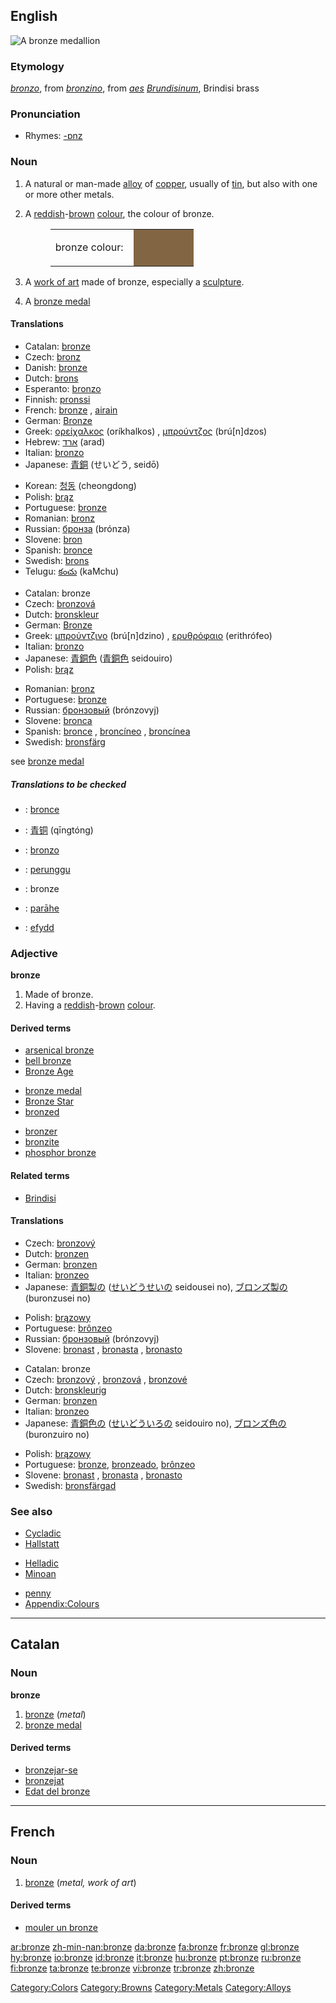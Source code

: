 {{see|Bronze}}
==English==
[[Image:Gladiator Bronzemedaillon.jpg|thumb|A bronze medallion]]
{{wikipedia}}

===Etymology===
{{It.}} ''[[bronzo]]'', from ''[[bronzino]]'', from {{L.}} ''[[aes]] [[Brundisinus|Brundisinum]]'', Brindisi brass

===Pronunciation===
*Rhymes: [[Rhymes:English:-ɒnz|-ɒnz]]

===Noun===
{{en-noun|s|-}}

# {{uncountable}} A natural or man-made [[alloy]] of [[copper]], usually of [[tin]], but also with one or more other metals.
# {{countable}} {{uncountable}} A [[reddish]]-[[brown]] [[colour]], the colour of bronze.
#:<table><tr><td>bronze colour: &nbsp;</td><td bgcolor="#826644" width="80">&nbsp; </td></tr></table>
# {{countable}} A [[work of art]] made of bronze, especially a [[sculpture]].
# A [[bronze medal]]

====Translations====
{{trans-top|alloy}}
*Catalan: [[#Catalan|bronze]] {{m}}
*Czech: [[bronz]] {{m}}
*Danish: [[bronze]]
*Dutch: [[brons]] {{n}}
*Esperanto: [[bronzo]]
*Finnish: [[pronssi]]
*French: [[#French|bronze]] {{m}}, [[airain]] {{m}}
*German: [[Bronze]] {{f}}
*Greek: [[ορείχαλκος]] (oríkhalkos) {{m}}, [[μπρούντζος]] (brú[n]dzos) {{m}}
*Hebrew: [[ארד]] (arad) {{m}}
*Italian: [[bronzo]] {{m}}
*Japanese: [[青銅]] (せいどう, seidō)
{{trans-mid}}
*Korean: [[청동]] (cheongdong)
*Polish: [[brąz]] {{m}}
*Portuguese: [[#Portuguese|bronze]] {{m}}
*Romanian: [[bronz]] {{n}}
*Russian: [[бронза]] (brónza) {{f}}
*Slovene: [[bron]] {{m}}
*Spanish: [[bronce]] {{m}}
*Swedish: [[brons]]
*Telugu: [[కంచు]] (kaMchu)
{{trans-bottom}}

{{trans-top|colour}}
*Catalan: bronze {{m}}
*Czech: [[bronzová]] {{f}}
*Dutch: [[bronskleur]] {{f}}
*German: [[Bronze]] {{f}}
*Greek: [[μπρούντζινο]] (brú[n]dzino) {{n}}, [[ερυθρόφαιο]] (erithrófeo) {{n}}
*Italian: [[bronzo]] {{m}}
*Japanese: [[青銅色]] ([[青銅色]] seidouiro)
*Polish: [[brąz]] {{m}}
{{trans-mid}}
*Romanian: [[bronz]] {{n}}
*Portuguese: [[bronze#Portuguese|bronze]] {{m}}
*Russian: [[бронзовый]] (brónzovyj)
*Slovene: [[bronca]] {{f}}
*Spanish: [[bronce]] {{m}}, [[broncíneo]] {{m}}, [[broncínea]] {{f}}
*Swedish: [[bronsfärg]]
{{trans-bottom}}

{{trans-top|bronze medal}}
see [[bronze medal]]
{{trans-mid}}
&nbsp;
{{trans-bottom}}

=====Translations to be checked=====
{{checktrans}}
<!--Remove this section once all of the translations below have been moved into the tables above.-->
*{{ttbc|Asturian}}: [[bronce]]
*{{ttbc|Chinese}}: [[青铜]] (qīngtóng)
*{{ttbc|Ido}}: [[bronzo]] {{m}}
*{{ttbc|Indonesian}}: [[perunggu]]
*{{ttbc|Low Saxon}}: bronze
*{{ttbc|Maori}}: [[parāhe]]
*{{ttbc|Welsh}}: [[efydd]]

===Adjective===
'''bronze'''

# Made of bronze.
# Having a [[reddish]]-[[brown]] [[colour]].

====Derived terms====
{{top3}}
*[[arsenical bronze]]
*[[bell bronze]]
*[[Bronze Age]]
{{mid3}}
*[[bronze medal]]
*[[Bronze Star]]
*[[bronzed]]
{{mid3}}
*[[bronzer]]
*[[bronzite]]
*[[phosphor bronze]]
{{bottom}}

====Related terms====
*[[Brindisi]]

====Translations====
{{trans-top|made of bronze}}
*Czech: [[bronzový]] {{m}}
*Dutch: [[bronzen]]
*German: [[bronzen]]
*Italian: [[bronzeo]]
*Japanese: [[青銅製]]の ([[せいどうせい]]の seidousei no), [[ブロンズ製]]の (buronzusei no)
{{trans-mid}}
*Polish: [[brązowy]]
*Portuguese: [[brônzeo]]
*Russian: [[бронзовый]] (brónzovyj)
*Slovene: [[bronast]] {{m}}, [[bronasta]] {{f}}, [[bronasto]] {{n}}
{{trans-bottom}}

{{trans-top|colour}}
*Catalan: bronze {{m}}
*Czech: [[bronzový]] {{m}}, [[bronzová]] {{f}}, [[bronzové]] {{n}}
*Dutch: [[bronskleurig]]
*German: [[bronzen]]
*Italian: [[bronzeo]]
*Japanese: [[青銅色]]の ([[せいどういろ]]の seidouiro no), [[ブロンズ色]]の (buronzuiro no)
{{trans-mid}}
*Polish: [[brązowy]]
*Portuguese: [[bronze#Portuguese|bronze]], [[bronzeado]], [[brônzeo]]
*Slovene: [[bronast]] {{m}}, [[bronasta]] {{f}}, [[bronasto]] {{n}}
*Swedish: [[bronsfärgad]]
{{trans-bottom}}

===See also===
{{top3}}
*[[Cycladic]]
*[[Hallstatt]]
{{mid3}}
*[[Helladic]]
*[[Minoan]]
{{mid3}}
*[[penny]]
*[[Wiktionary_Appendix:Colours|Appendix:Colours]]
{{bottom}}

----

==Catalan==

===Noun===
'''bronze''' {{m}}

# [[bronze#English|bronze]] (''metal'')
# [[bronze medal]]

====Derived terms====
*[[bronzejar-se]]<!-- (to tan)-->
*[[bronzejat]]<!--(to be tanned)-->
*[[Edat del bronze]]<!--(Bronze Age)-->

----

==French==

===Noun===
{{fr-noun-reg|m}}

# [[#English|bronze]] (''metal, work of art'')

====Derived terms====
*[[mouler un bronze]]

[[Category:Colors]]
[[Category:Browns]]
[[Category:Metals]]
[[Category:Alloys]]

[[ar:bronze]]
[[zh-min-nan:bronze]]
[[da:bronze]]
[[fa:bronze]]
[[fr:bronze]]
[[gl:bronze]]
[[hy:bronze]]
[[io:bronze]]
[[id:bronze]]
[[it:bronze]]
[[hu:bronze]]
[[pt:bronze]]
[[ru:bronze]]
[[fi:bronze]]
[[ta:bronze]]
[[te:bronze]]
[[vi:bronze]]
[[tr:bronze]]
[[zh:bronze]]